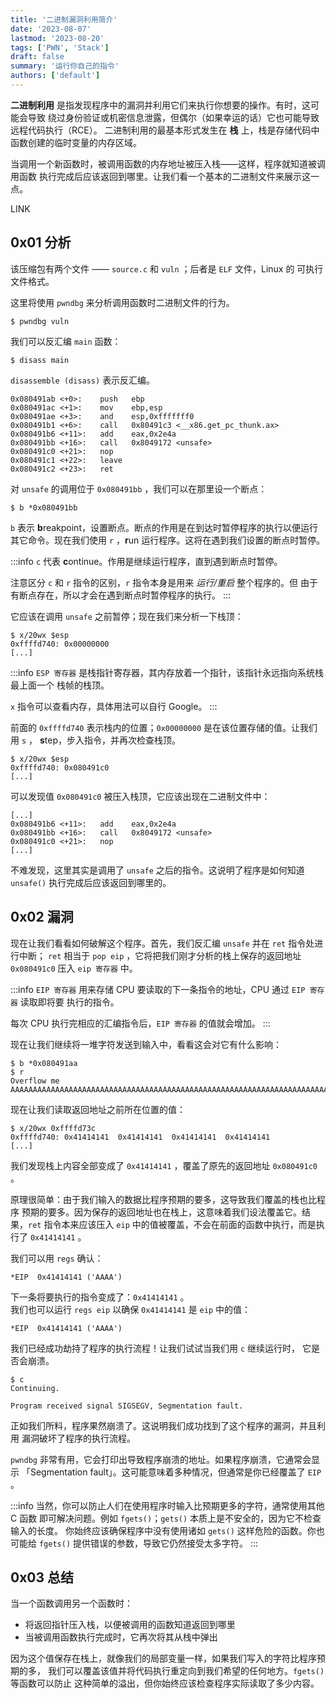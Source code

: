 ```yaml
---
title: '二进制漏洞利用简介'
date: '2023-08-07'
lastmod: '2023-08-20'
tags: ['PWN', 'Stack']
draft: false
summary: '运行你自己的指令'
authors: ['default']
---
```


**二进制利用** 是指发现程序中的漏洞并利用它们来执行你想要的操作。有时，这可能会导致
绕过身份验证或机密信息泄露，但偶尔（如果幸运的话）它也可能导致远程代码执行（RCE）。
二进制利用的最基本形式发生在 **栈** 上，栈是存储代码中函数创建的临时变量的内存区域。

当调用一个新函数时，被调用函数的内存地址被压入栈——这样，程序就知道被调用函数
执行完成后应该返回到哪里。让我们看一个基本的二进制文件来展示这一点。

LINK

## 0x01 分析

该压缩包有两个文件 —— `source.c` 和 `vuln` ；后者是 `ELF` 文件，Linux 的
可执行文件格式。

这里将使用 `pwndbg` 来分析调用函数时二进制文件的行为。

```
$ pwndbg vuln
```

我们可以反汇编 `main` 函数：

```
$ disass main
```

`disassemble (disass)` 表示反汇编。

```
0x080491ab <+0>:	push   ebp
0x080491ac <+1>:	mov    ebp,esp
0x080491ae <+3>:	and    esp,0xfffffff0
0x080491b1 <+6>:	call   0x80491c3 <__x86.get_pc_thunk.ax>
0x080491b6 <+11>:	add    eax,0x2e4a
0x080491bb <+16>:	call   0x8049172 <unsafe>
0x080491c0 <+21>:	nop
0x080491c1 <+22>:	leave
0x080491c2 <+23>:	ret
```

对 `unsafe` 的调用位于 `0x080491bb` ，我们可以在那里设一个断点：

```
$ b *0x080491bb
```

`b` 表示 **b**reakpoint，设置断点。断点的作用是在到达时暂停程序的执行以便运行
其它命令。现在我们使用 `r` ，**r**un 运行程序。这将在遇到我们设置的断点时暂停。

:::info
`c` 代表 **c**ontinue。作用是继续运行程序，直到遇到断点时暂停。

注意区分 `c` 和 `r` 指令的区别，`r` 指令本身是用来 *运行/重启* 整个程序的。但
由于有断点存在，所以才会在遇到断点时暂停程序的执行。
:::

它应该在调用 `unsafe` 之前暂停；现在我们来分析一下栈顶：

```
$ x/20wx $esp
0xffffd740:	0x00000000
[...]
```

:::info
`ESP 寄存器` 是栈指针寄存器，其内存放着一个指针，该指针永远指向系统栈最上面一个
栈帧的栈顶。

`x` 指令可以查看内存，具体用法可以自行 Google。
:::

前面的 `0xffffd740` 表示栈内的位置；`0x00000000` 是在该位置存储的值。让我们用 `s` ，
**s**tep，步入指令，并再次检查栈顶。

```
$ x/20wx $esp
0xffffd740:	0x080491c0
[...]
```

可以发现值 `0x080491c0` 被压入栈顶，它应该出现在二进制文件中：

```
[...]
0x080491b6 <+11>:	add    eax,0x2e4a
0x080491bb <+16>:	call   0x8049172 <unsafe>
0x080491c0 <+21>:	nop
[...]
```

不难发现，这里其实是调用了 `unsafe` 之后的指令。这说明了程序是如何知道 `unsafe()`
执行完成后应该返回到哪里的。

## 0x02 漏洞

现在让我们看看如何破解这个程序。首先，我们反汇编 `unsafe` 并在 `ret` 指令处进行中断；
`ret` 相当于 `pop eip` ，它将把我们刚才分析的栈上保存的返回地址 `0x080491c0` 压入
`eip 寄存器` 中。

:::info
`EIP 寄存器` 用来存储 CPU 要读取的下一条指令的地址，CPU 通过 `EIP 寄存器` 读取即将要
执行的指令。

每次 CPU 执行完相应的汇编指令后，`EIP 寄存器` 的值就会增加。
:::

现在让我们继续将一堆字符发送到输入中，看看这会对它有什么影响：

```
$ b *0x080491aa
$ r
Overflow me
AAAAAAAAAAAAAAAAAAAAAAAAAAAAAAAAAAAAAAAAAAAAAAAAAAAAAAAAAAAAAAAAAAAAAAAAAAAAAAAAAAAAAAAAAAAAAAAAAAAA
```

现在让我们读取返回地址之前所在位置的值：

```
$ x/20wx 0xffffd73c
0xffffd740:	0x41414141	0x41414141	0x41414141	0x41414141
[...]
```

我们发现栈上内容全部变成了 `0x41414141` ，覆盖了原先的返回地址 `0x080491c0` 。

原理很简单：由于我们输入的数据比程序预期的要多，这导致我们覆盖的栈也比程序
预期的要多。因为保存的返回地址也在栈上，这意味着我们设法覆盖它。结果，`ret`
指令本来应该压入 `eip` 中的值被覆盖，不会在前面的函数中执行，而是执行了
`0x41414141` 。

我们可以用 `regs` 确认：

```
*EIP  0x41414141 ('AAAA')
```

下一条将要执行的指令变成了：`0x41414141` 。<br />我们也可以运行 `regs eip` 以确保
`0x41414141` 是 `eip` 中的值：

```
*EIP  0x41414141 ('AAAA')
```

我们已经成功劫持了程序的执行流程！让我们试试当我们用 `c` 继续运行时，
它是否会崩溃。

```
$ c
Continuing.

Program received signal SIGSEGV, Segmentation fault.
```

正如我们所料，程序果然崩溃了。这说明我们成功找到了这个程序的漏洞，并且利用
漏洞破坏了程序的执行流程。

`pwndbg` 非常有用，它会打印出导致程序崩溃的地址。如果程序崩溃，它通常会显示
「Segmentation fault」。这可能意味着多种情况，但通常是你已经覆盖了 `EIP` 。

:::info
当然，你可以防止人们在使用程序时输入比预期更多的字符，通常使用其他 C 函数
即可解决问题。例如 `fgets()`；`gets()` 本质上是不安全的，因为它不检查输入的长度。
你始终应该确保程序中没有使用诸如 `gets()` 这样危险的函数。你也可能给 `fgets()`
提供错误的参数，导致它仍然接受太多字符。
:::

## 0x03 总结

当一个函数调用另一个函数时：

- 将返回指针压入栈，以便被调用的函数知道返回到哪里
- 当被调用函数执行完成时，它再次将其从栈中弹出

因为这个值保存在栈上，就像我们的局部变量一样，如果我们写入的字符比程序预期的多，
我们可以覆盖该值并将代码执行重定向到我们希望的任何地方。`fgets()` 等函数可以防止
这种简单的溢出，但你始终应该检查程序实际读取了多少内容。

